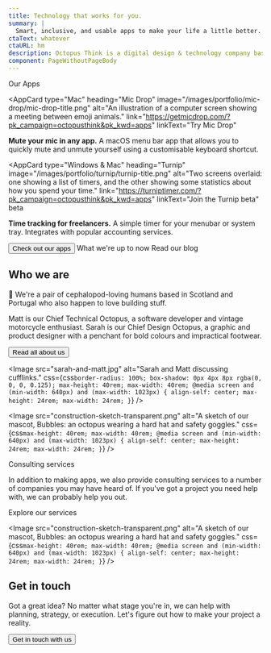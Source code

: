 ```yaml
---
title: Technology that works for you.
summary: |
  Smart, inclusive, and usable apps to make your life a little better.
ctaText: whatever
ctaURL: hm
description: Octopus Think is a digital design & technology company based in Scotland. We specialise in accessible, inclusive design and smart React development.
component: PageWithoutPageBody
---
```





<Panel gridTablet="1fr 1fr">
  <GridSpanner>
    <Heading level={2}>Our Apps</Heading>
  </GridSpanner>

  <AppCard
  type="Mac"
  heading="Mic Drop"
  image="/images/portfolio/mic-drop/mic-drop-title.png"
  alt="An illustration of a computer screen showing a meeting between emoji animals."
  link="https://getmicdrop.com/?pk_campaign=octopusthink&pk_kwd=apps"
  linkText="Try Mic Drop"
>

**Mute your mic in any app.**
A macOS menu bar app that allows you to quickly mute and unmute yourself using a customisable keyboard shortcut.
</AppCard>

<AppCard
  type="Windows &amp; Mac"
  heading="Turnip"
  image="/images/portfolio/turnip/turnip-title.png"
  alt="Two screens overlaid: one showing a list of timers, and the other showing some statistics about how you spend your time."
  link="https://turniptimer.com/?pk_campaign=octopusthink&pk_kwd=apps"
  linkText="Join the Turnip beta"
  beta
>

**Time tracking for freelancers.**
A simple timer for your menubar or system tray. Integrates with popular accounting services.
</AppCard>

  <GridSpanner>
    <Button noMargin navigation minimal to="/apps/">Check out our apps</Button>
  </GridSpanner>
</Panel>


<Panel dark gridDesktop="1fr 1fr">
  <GridSpanner>
    <Heading inverse level={2}>What we're up to now</Heading>
  </GridSpanner>

<BlogPostCards number={2} />

<GridSpanner>
  <ButtonInverse noMargin navigation minimal to="/blog/">
    Read our blog
  </ButtonInverse>
</GridSpanner>

</Panel>

<Panel gridTablet="auto 24rem" gridDesktop="auto 40rem">

<div>

## Who we are

👋 We're a pair of cephalopod-loving humans based in Scotland and Portugal who also happen to love building stuff.

Matt is our Chief Technical Octopus, a software developer and vintage motorcycle enthusiast. Sarah is our Chief Design Octopus, a graphic and product designer with a penchant for bold colours and impractical footwear.

<Button noMargin minimal navigation to="/about/">
  Read all about us
</Button>

</div>

<Image
  src="sarah-and-matt.jpg"
  alt="Sarah and Matt discussing cufflinks."
  css={css`
    border-radius: 100%;
    box-shadow: 0px 4px 8px rgba(0, 0, 0, 0.125);
    max-height: 40rem;
    max-width: 40rem;
    @media screen and (min-width: 640px) and (max-width: 1023px) {
      align-self: center;
      max-height: 24rem;
      max-width: 24rem;
    }
  `}
/>

</Panel>


<Panel dark gridTablet="24rem auto" gridDesktop="40rem auto">

<Image
  src="construction-sketch-transparent.png"
  alt="A sketch of our mascot, Bubbles: an octopus wearing a hard hat and safety goggles."
  css={css`
    max-height: 40rem;
    max-width: 40rem;
    @media screen and (min-width: 640px) and (max-width: 1023px) {
      align-self: center;
      max-height: 24rem;
      max-width: 24rem;
    }
  `}
/>

<div
  css={css`
    align-self: center;
  `}
>

<Heading inverse level={2}>Consulting services</Heading>

<Paragraph inverse>In addition to making apps, we also provide consulting services to a number of companies you may have heard of. If you've got a project you need help with, we can probably help you out.</Paragraph>

<InverseButton noMargin minimal navigation to="/services/">
  Explore our services
</InverseButton>

</div>

</Panel>


<Panel gridTablet="24rem auto" gridDesktop="40rem auto">

<Image
  src="construction-sketch-transparent.png"
  alt="A sketch of our mascot, Bubbles: an octopus wearing a hard hat and safety goggles."
  css={css`
    max-height: 40rem;
    max-width: 40rem;
    @media screen and (min-width: 640px) and (max-width: 1023px) {
      align-self: center;
      max-height: 24rem;
      max-width: 24rem;
    }
  `}
/>

<div
  css={css`
    align-self: center;
  `}
>

## Get in touch

Got a great idea? No matter what stage you're in, we can help with planning, strategy, or execution. Let's figure out how to make your project a reality.

<Button noMargin minimal navigation to="/contact/">
  Get in touch with us
</Button>

</div>

</Panel>
